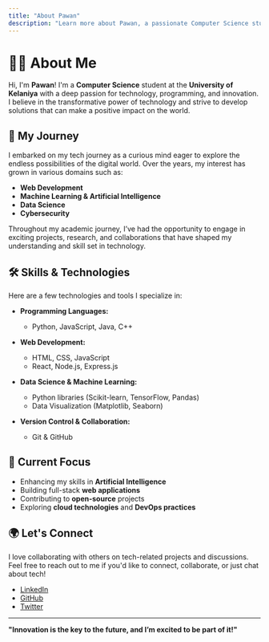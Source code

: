 ```yaml
---
title: "About Pawan"
description: "Learn more about Pawan, a passionate Computer Science student at the University of Kelaniya."
---
```


# 👨‍💻 About Me

Hi, I'm **Pawan**! I'm a **Computer Science** student at the **University of Kelaniya** with a deep passion for technology, programming, and innovation. I believe in the transformative power of technology and strive to develop solutions that can make a positive impact on the world.

## 🚀 My Journey

I embarked on my tech journey as a curious mind eager to explore the endless possibilities of the digital world. Over the years, my interest has grown in various domains such as:

- **Web Development**  
- **Machine Learning & Artificial Intelligence**  
- **Data Science**  
- **Cybersecurity**  

Throughout my academic journey, I’ve had the opportunity to engage in exciting projects, research, and collaborations that have shaped my understanding and skill set in technology.

## 🛠️ Skills & Technologies

Here are a few technologies and tools I specialize in:

- **Programming Languages:**  
  - Python, JavaScript, Java, C++

- **Web Development:**  
  - HTML, CSS, JavaScript  
  - React, Node.js, Express.js

- **Data Science & Machine Learning:**  
  - Python libraries (Scikit-learn, TensorFlow, Pandas)  
  - Data Visualization (Matplotlib, Seaborn)

- **Version Control & Collaboration:**  
  - Git & GitHub

## 🌱 Current Focus

- Enhancing my skills in **Artificial Intelligence**  
- Building full-stack **web applications**  
- Contributing to **open-source** projects  
- Exploring **cloud technologies** and **DevOps practices**

## 🌍 Let's Connect

I love collaborating with others on tech-related projects and discussions. Feel free to reach out to me if you'd like to connect, collaborate, or just chat about tech!

- [LinkedIn](https://www.linkedin.com/in/pawan)
- [GitHub](https://github.com/pawan)
- [Twitter](https://twitter.com/pawan)

---

**"Innovation is the key to the future, and I’m excited to be part of it!"**  
